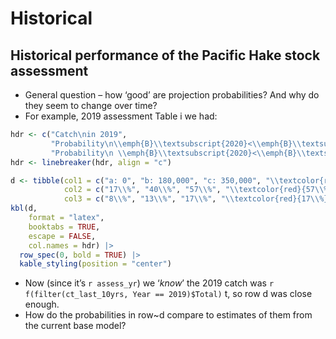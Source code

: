 # Historical

## Historical performance of the Pacific Hake stock assessment

* General question -- how 'good' are projection probabilities? And why do
  they seem to change over time?
* For example, 2019 assessment Table i we had:

```r
hdr <- c("Catch\nin 2019",
         "Probability\n\\emph{B}\\textsubscript{2020}<\\emph{B}\\textsubscript{2019}",
         "Probability\n \\emph{B}\\textsubscript{2020}<\\emph{B}\\textsubscript{40\\%}")
hdr <- linebreaker(hdr, align = "c")

d <- tibble(col1 = c("a: 0", "b: 180,000", "c: 350,000", "\\textcolor{red}{d: 410,000}"),
            col2 = c("17\\%", "40\\%", "57\\%", "\\textcolor{red}{57\\%}"),
            col3 = c("8\\%", "13\\%", "17\\%", "\\textcolor{red}{17\\%}"))
kbl(d,
    format = "latex",
    booktabs = TRUE,
    escape = FALSE,
    col.names = hdr) |>
  row_spec(0, bold = TRUE) |> 
  kable_styling(position = "center")
```

\pause
* Now (since it's `r assess_yr`) we '*know*' the 2019 catch was
  `r f(filter(ct_last_10yrs, Year == 2019)$Total)` t, so row d was close
  enough.
\pause
* How do the probabilities in row~d compare to estimates of them from the
  current base model?


